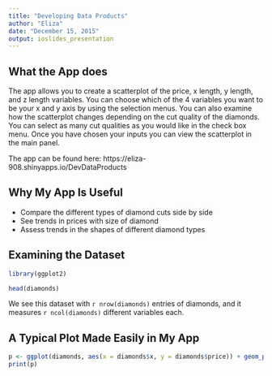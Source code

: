 ```yaml
---
title: "Developing Data Products"
author: "Eliza"
date: "December 15, 2015"
output: ioslides_presentation
---
```


## What the App does 

The app allows you to create a scatterplot of the price, x length, y length, and z length variables. You can choose which of the 4 variables you want to be your x and y axis by using the selection menus. You can also examine how the scatterplot changes depending on the cut quality of the diamonds. You can select as many cut qualities as you would like in the check box menu. Once you have chosen your inputs you can view the scatterplot in the main panel. 

The app can be found here: https://eliza-908.shinyapps.io/DevDataProducts

## Why My App Is Useful 

- Compare the different types of diamond cuts side by side
- See trends in prices with size of diamond 
- Assess trends in the shapes of different diamond types 

## Examining the Dataset 

```r
library(ggplot2)
```
```r
head(diamonds)
```

We see this dataset with `r nrow(diamonds)` entries of diamonds, and it measures `r ncol(diamonds)` different variables each. 

## A Typical Plot Made Easily in My App 

```r
p <- ggplot(diamonds, aes(x = diamonds$x, y = diamonds$price)) + geom_point(aes(color = factor(diamonds$cut)))
print(p)
```

